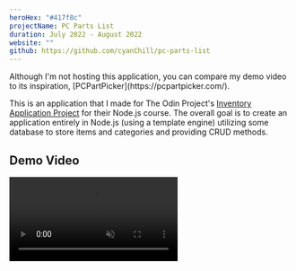```yaml
---
heroHex: "#417f8c"
projectName: PC Parts List
duration: July 2022 - August 2022
website: ""
github: https://github.com/cyanChill/pc-parts-list
---
```


<MdxNotice>
  Although I'm not hosting this application, you can compare my demo video to
  its inspiration, [PCPartPicker](https://pcpartpicker.com/).
</MdxNotice>

This is an application that I made for The Odin Project's [Inventory Application Project](https://www.theodinproject.com/lessons/nodejs-inventory-application) for their Node.js course. The overall goal is to create an application entirely in Node.js (using a template engine) utilizing some database to store items and categories and providing CRUD methods.

## Demo Video

<video src="/projects/pc-parts-list/demo.mp4" controls muted />

## Building the Application

### Setup

I utilized [`express-generator`](https://expressjs.com/en/starter/generator.html) as a template to build my project. I decided to replace `EJS` with `Pug` due to using it in previous assignments provided by The Odin Project and wanting to familiarize myself with it more. To store the bulk of the data my application would have, I utilized `MongoDB` to store the text-content (PC lists, brands, items, categories) and `Multer` to store images locally (hence why this application isn't being hosted). For MongoDB, I utilized `Mongoose` as an interface to easily interact with the database.

### Challenge 1: Saving PC Build Components When Adding Parts

The first challenge that I faced was figuring out how I would "remember" a build list that the user is currently working on. How I would normally do this if working in HTML or React is to utilize local storage. The problem is that that doesn't exist in Node.js as the Window object doesn't exist. My initial solution was to use the `node-localstorage` package, however the package relies on a file to be created to mimic local storage.

I then turned to the alternative of utilizing cookies, which is something supported natively with Express and like with local storage, can be used to store data.

### Mongoose

Something that I learned more about during the process of creating this application is the capabilities of Mongoose, the interface used to interact with MongoDB. I knew from the past of advantages such as being able to call directly on a schema object to do our querying along with defining the schema in our files. Something I learned was the ability to create virtual properties which don't exist on the database but are created on our server. In addition, I learned that when we define relations between objects in different schemas through their "id", we can replace/populate that "id" value with the actual schema object it's associated with. This helps reduce the overall calls to the database by doing what would be done in 2 different database calls into 1.

### Challenge 2: Allowing Users to Update or Delete a PC Build List They Created

As part of the CRUD operations, we want to give users the ability to manipulate their own PC build lists. This means we need to figure out a way to make sure that a build can only be updated or deleted by its creator. The solution I landed upon is to add a password field when the user creates a build. This is something the user will need to remember to update or delete their builds. When someone views an individual build, there'll be buttons to update or delete, both requiring a password to go further.

Then come the other issue is how we would handle updating a build since it follows a similar logic to creating a build, and we would need to make sure we can update the build without the need to re-entering the password every time we want to update a component. I kind of answered my own question, but I ended up using cookies to do this.

## Improving the Application

### Improvement 1: Adding Image Upload

Up to this point, how we handled images provided to us for build images and product images are through URLs the user provides (from images on the web). To fix this issue, adding image upload would be greatly beneficial for the user experience. To do this, we'll be using [`Multer`](https://github.com/expressjs/multer), which is primarily used for uploading files. All that's needed is the following code to set up Multer:

```javascript
const { v4: uuidv4 } = require("uuid");
// Multer Logic
const multer = require("multer");
const storage = multer.diskStorage({
  destination: (req, file, cb) => {
    cb(null, "./public/data/uploads");
  },
  filename: (req, file, cb) => {
    cb(null, `${uuidv4()}.${file.mimetype.split("/")[1]}`);
  },
});

exports.upload = multer({ storage: storage });
```

To upload an image, we use a middleware where we specify the key in the form data containing the image data (in our case, it's "img"):

```javascript
upload.single("img");
```

But this isn't as far as we can go. We can go further by improving the image format that's stored on our server. The `.webp` image format provides an equally impressive quality compared to `.png` at a smaller size. To do this, we need to change our logic a bit. Instead of instantly storing the image to our server through our middleware, we want to store the image in memory. The code from earlier is now replaced with:

```javascript
// Multer Logic
const multer = require("multer");
// Save file data into buffer instead of creating it (for efficiency)
exports.upload = multer({ storage: multer.memoryStorage() });
```

We then require an external library, in our case, `ffmpeg` to do the image conversion for us.

### Improvement 2: Adding Some PWA Features

PWA stands for "Progressive Web Apps" and is a type of application built to work on both mobile and desktop devices. This may include adding features such as using the device's camera, accessing their storage for uploads, or location data if our application requires it. One of the additional features of PWA includes some offline support. With offline support, I can see some possibilities of where this can be useful. We can cache build lists, product pages, etc. once we visit them.

What we use to enable PWA features is [Workbox](https://developer.chrome.com/docs/workbox/). To add some offline support to our application, we need to use **service workers**. Giving functionality to these service workers is made simple by using Workbox.

- The `pwa.js` file does the registering of the service worker with the functionality found in the `service-worker.js`.
- A good resource to get into PWA is found from Google's [web.dev docs](https://web.dev/learn/pwa/).

## Overall Learnings

1. Creating an application entirely in Node.js using a template engine to handle the front end.
2. Mongoose's feature of creating virtuals to create properties that don't exist on the database but are available to the server.
3. Mongoose's feature to populate relations between tables.
4. Getting familiar with Multer with storing images in memory instead of directly to disk.
5. Learning how we could convert images using ffmpeg.
6. Using Workbox to add caching to our application for offline support & PWA features.
